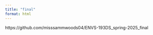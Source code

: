 ```yaml
---
title: "final"
format: html
---
```


https://github.com/misssammwoods04/ENVS-193DS_spring-2025_final

